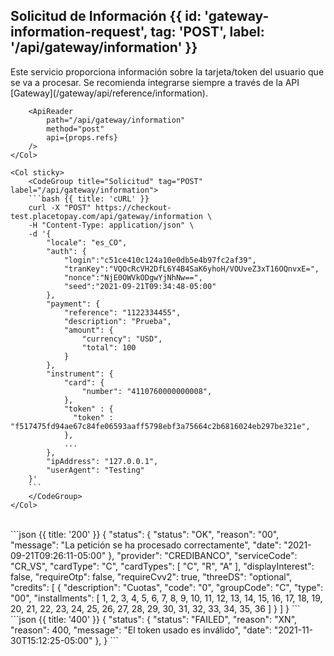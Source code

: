 
## Solicitud de Información {{ id: 'gateway-information-request', tag: 'POST', label: '/api/gateway/information' }}

<Row> 
    <Col>
        Este servicio proporciona información sobre la tarjeta/token del usuario que se va a procesar. Se recomienda integrarse siempre a través de la API [Gateway](/gateway/api/reference/information).

        <ApiReader
            path="/api/gateway/information"
            method="post"
            api={props.refs}
        />
    </Col>

    <Col sticky>
        <CodeGroup title="Solicitud" tag="POST" label="/api/gateway/information">
        ```bash {{ title: 'cURL' }}
        curl -X "POST" https://checkout-test.placetopay.com/api/gateway/information \
        -H "Content-Type: application/json" \
        -d '{
            "locale": "es_CO",
            "auth": {
                "login":"c51ce410c124a10e0db5e4b97fc2af39",
                "tranKey":"VQOcRcVH2DfL6Y4B4SaK6yhoH/VOUveZ3xT16OQnvxE=",
                "nonce":"NjE0OWVkODgwYjNhNw==",
                "seed":"2021-09-21T09:34:48-05:00"
            },
            "payment": {
                "reference": "1122334455",
                "description": "Prueba",
                "amount": {
                    "currency": "USD",
                    "total": 100
                }
            },
            "instrument": {
                "card": {
                    "number": "4110760000000008",
                },
                "token" : {
                  "token" : "f517475fd94ae67c84fe06593aaff5798ebf3a75664c2b6816024eb297be321e",
                },
                ...
            },
            "ipAddress": "127.0.0.1",
            "userAgent": "Testing"
        }'
        ```
        </CodeGroup>
    </Col>
</Row>

<Row>
    <Col>
        <ApiReader
            path="/api/gateway/information"
            method="post"
            type="response"
            api={props.refs}
        />
    </Col>
    <Col sticky>
        <br />
        <CodeGroup title="Respuesta">
            ```json {{ title: '200' }}
                {
                    "status": {
                        "status": "OK",
                        "reason": "00",
                        "message": "La petición se ha procesado correctamente",
                        "date": "2021-09-21T09:26:11-05:00"
                    },
                    "provider": "CREDIBANCO",
                    "serviceCode": "CR_VS",
                    "cardType": "C",
                    "cardTypes": [
                        "C",
                        "R",
                        "A"
                    ],
                    "displayInterest": false,
                    "requireOtp": false,
                    "requireCvv2": true,
                    "threeDS": "optional",
                    "credits": [
                        {
                        "description": "Cuotas",
                        "code": "0",
                        "groupCode": "C",
                        "type": "00",
                        "installments": [
                            1,
                            2,
                            3,
                            4,
                            5,
                            6,
                            7,
                            8,
                            9,
                            10,
                            11,
                            12,
                            13,
                            14,
                            15,
                            16,
                            17,
                            18,
                            19,
                            20,
                            21,
                            22,
                            23,
                            24,
                            25,
                            26,
                            27,
                            28,
                            29,
                            30,
                            31,
                            32,
                            33,
                            34,
                            35,
                            36
                        ]
                        }
                    ]
                }
            ```
            ```json {{ title: '400' }}
            {
                "status": {
                    "status": "FAILED",
                    "reason": "XN",
                    "reason": 400,
                    "message": "El token usado es inválido",
                    "date": "2021-11-30T15:12:25-05:00"
                },
            }
            ```
        </CodeGroup>
    </Col>
</Row>